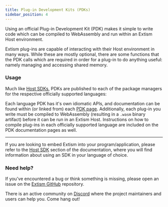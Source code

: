 ```yaml
---
title: Plug-in Development Kits (PDKs)
sidebar_position: 4
---
```



Using an official Plug-in Development Kit (PDK) makes it simple to write code which can be compiled to WebAssembly and run within an Extism Host environment. 

Extism plug-ins are capable of interacting with their Host environment in many ways. While these are mostly optional, there are some functions that the PDK calls which are required in order for a plug-in to do anything useful: namely managing and accessing shared memory.

### Usage

Much like [Host SDKs](/docs/concepts/host-sdk), PDKs are published to each of the package managers for the respective officially supported languages:

<div class="sdk-quickstart">
    <PDKLogoLinks />
</div>

Each language PDK has it's own idiomatic APIs, and documentation can be found within (or linked from) each [PDK page](/docs/category/write-a-plug-in). Additionally, each plug-in you write must be compiled to WebAssembly (resulting in a `.wasm` binary artifact) before it can be run in an Extism Host. Instructions on how to compile plug-ins in each officially supported language are included on the PDK documentation pages as well. 

---

If you are looking to embed Extism into your program/application, please refer to the [Host SDK](/docs/concepts/host-sdk) section of the documentation, where you will find information about using an SDK in your language of choice.

### Need help?

If you've encountered a bug or think something is missing, please open an issue on the [Extism GitHub](https://github.com/extism/extism) repository.

There is an active community on [Discord](https://discord.gg/cx3usBCWnc) where the project maintainers and users can help you. Come hang out!


